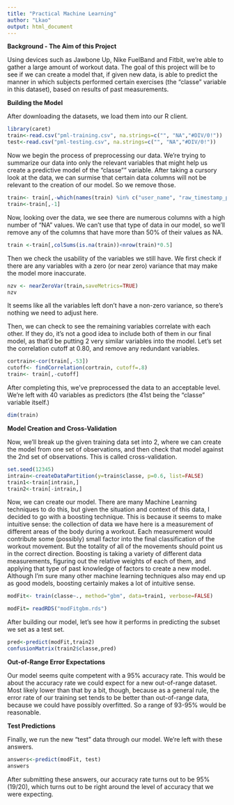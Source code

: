 ```yaml
---
title: "Practical Machine Learning"
author: "Lkao"
output: html_document
---
```


**Background - The Aim of this Project**

Using devices such as Jawbone Up, Nike FuelBand and Fitbit, we're able to gather a large amount of workout data. The goal of this project will be to see if we can create a model that, if given new data, is able to predict the manner in which subjects performed certain exercises (the "classe" variable in this dataset), based on results of past measurements.

**Building the Model**


After downloading the datasets, we load them into our R client.

```r
library(caret)
train<-read.csv("pml-training.csv", na.strings=c("", "NA","#DIV/0!"))
test<-read.csv("pml-testing.csv", na.strings=c("", "NA","#DIV/0!"))
```

Now we begin the process of preprocessing our data. We're trying to summarize our data into only the relevant variables that might help us create a predictive model of the "classe"" variable. After taking a cursory look at the data, we can surmise that certain data columns will not be relevant to the creation of our model. So we remove those.

```r
train<- train[,-which(names(train) %in% c("user_name", "raw_timestamp_part_1", "raw_timestamp_part_2", "cvtd_timestamp", "new_window", "num_window"))]
train<-train[,-1]
```

Now, looking over the data, we see there are numerous columns with a high number of "NA" values. We can't use that type of data in our model, so we'll remove any of the columns that have more than 50% of their values as NA.

```r
train <-train[,colSums(is.na(train))<nrow(train)*0.5]
```

Then we check the usability of the variables we still have. We first check if there are any variables with a zero (or near zero) variance that may make the model more inaccurate.

````r
nzv <- nearZeroVar(train,saveMetrics=TRUE)
nzv
````

It seems like all the variables left don't have a non-zero variance, so there's nothing we need to adjust here.

Then, we can check to see the remaining variables correlate with each other. If they do, it's not a good idea to include both of them in our final model, as that'd be putting 2 very similar variables into the model. Let's set the correlation cutoff at 0.80, and remove any redundant variables.


````r
cortrain<-cor(train[,-53])
cutoff<- findCorrelation(cortrain, cutoff=.8)
train<- train[,-cutoff]
````

After completing this, we've preprocessed the data to an acceptable level. We're left with 40 variables as predictors (the 41st being the "classe" variable itself.)

````r
dim(train)
````

**Model Creation and Cross-Validation**

Now, we'll break up the given training data set into 2, where we can create the model from one set of observations, and then check that model against the 2nd set of observations. This is called cross-validation.

````r
set.seed(12345)
intrain<-createDataPartition(y=train$classe, p=0.6, list=FALSE)
train1<-train[intrain,]
train2<-train[-intrain,]
````



Now, we can create our model. There are many Machine Learning techniques to do this, but given the situation and context of this data, I decided to go with a boosting technique. This is because it seems to make intuitive sense: the collection of data we have here is a measurement of different areas of the body during a workout. Each measurement would contribute some (possibly) small factor into the final classification of the workout movement. But the totality of all of the movements should point us in the correct direction. Boosting is taking a variety of different data measurements, figuring out the relative weights of each of them, and applying that type of past knowledge of factors to create a new model. Although I'm sure many other machine learning techniques also may end up as good models, boosting certainly makes a lot of intuitive sense.

```r
modFit<- train(classe~., method="gbm", data=train1, verbose=FALSE)
```

````r
modFit= readRDS("modFitgbm.rds")
````


After building our model, let's see how it performs in predicting the subset we set as a test set.

````r
pred<-predict(modFit,train2)
confusionMatrix(train2$classe,pred)
````

**Out-of-Range Error Expectations**

Our model seems quite competent with a 95% accuracy rate. This would be about the accuracy rate we could expect for a new out-of-range dataset. Most likely lower than that by a bit, though, because as a general rule, the error rate of our training set tends to be better than out-of-range data, because we could have possibly overfitted. So a range of 93-95% would be reasonable.

**Test Predictions**

Finally, we run the new "test" data through our model. We're left with these answers.

````r
answers<-predict(modFit, test)
answers
````

After submitting these answers, our accuracy rate turns out to be 95% (19/20), which turns out to be right around the level of accuracy that we were expecting.